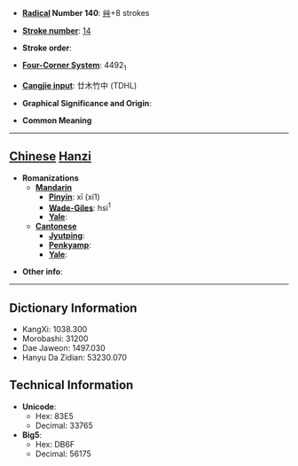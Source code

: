 * '''[[Wiktionary:Chinese radical index| Radical]] Number 140''': [[Wiktionary:Chinese radical index 艸|艸]]+8 strokes

* '''[[Wiktionary:Chinese total strokes index|Stroke number]]''': [[Wiktionary:Chinese total strokes index 14|14]]

* '''Stroke order''': 

* '''[[Wiktionary:Chinese four corner index|Four-Corner System]]''': 4492<sub>1</sub>

* '''[[Wiktionary:Chinese Cangjie index|Cangjie input]]''': 廿木竹中 (TDHL)

* '''Graphical Significance and Origin''': 

* '''Common Meaning'''

----

== [[Chinese]] [[Hanzi]] ==

* '''Romanizations'''
** '''[[Mandarin]]'''
*** '''[[Pinyin]]''': xī (xi1)
*** '''[[Wade-Giles]]''': hsi<sup>1</sup>
*** '''[[Yale]]''': 
** '''[[Cantonese]]'''
*** '''[[Jyutping]]''':
*** '''[[Penkyamp]]''': 
*** '''[[Yale]]''': 

* '''Other info''': 

----

== Dictionary Information ==

* KangXi: 1038.300
* Morobashi: 31200
* Dae Jaweon: 1497.030
* Hanyu Da Zidian: 53230.070

== Technical Information ==

* '''Unicode''':
** Hex: 83E5
** Decimal: 33765
* '''Big5''':
** Hex: DB6F
** Decimal: 56175